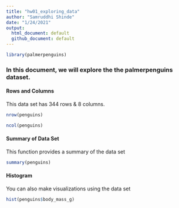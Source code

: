 ```yaml
---
title: "hw01_exploring_data"
author: "Samruddhi Shinde"
date: "1/24/2021"
output:
  html_document: default
  github_document: default
---
```


```r
library(palmerpenguins)
```

### In this document, we will explore the the palmerpenguins dataset.

#### Rows and Columns

This data set has 344 rows & 8 columns.

```r
nrow(penguins)
```
```r
ncol(penguins)
```

#### Summary of Data Set

This function provides a summary of the data set
```r
summary(penguins)
```

#### Histogram

You can also make visualizations using the data set
```r
hist(penguins$body_mass_g)
```

